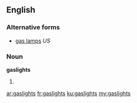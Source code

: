 ==English==

===Alternative forms===
* [[gas lamps]] ''US''

===Noun===
'''gaslights'''

# {{context|British|lang=en}} {{plural of|gaslight}}

[[ar:gaslights]]
[[fr:gaslights]]
[[ku:gaslights]]
[[my:gaslights]]
